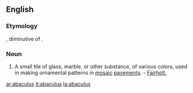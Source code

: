 ==English==

===Etymology===
{{etyl|la}}, diminutive of {{term|abacus}}.

===Noun===
{{en-noun|abaculi}}

# {{archaic}} A small tile of glass, marble, or other substance, of various colors, used in making ornamental patterns in [[mosaic]] [[pavements]]. - [[Fairholt.]]

[[ar:abaculus]]
[[it:abaculus]]
[[la:abaculus]]